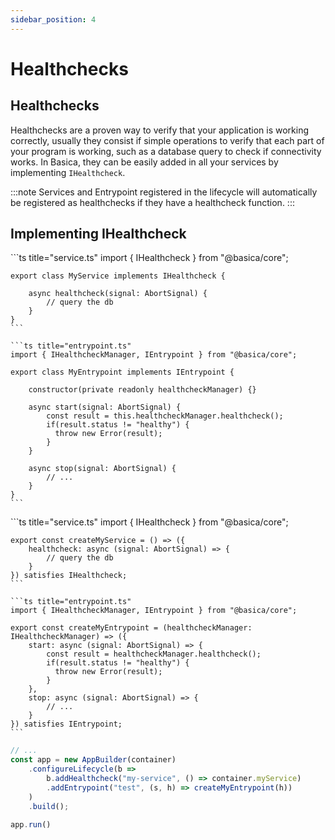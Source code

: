 ```yaml
---
sidebar_position: 4
---
```



# Healthchecks

## Healthchecks

Healthchecks are a proven way to verify that your application is working correctly,
usually they consist if simple operations to verify that each part of your program is working,
such as a database query to check if connectivity works.
In Basica, they can be easily added in all your services by implementing `IHealthcheck`.

:::note
Services and Entrypoint registered in the lifecycle will automatically be registered as healthchecks if they have a healthcheck function.
:::

## Implementing IHealthcheck

<Tabs groupId="ts-style">
  <TabItem value="classes" label="Classes">
    ```ts title="service.ts"
    import { IHealthcheck } from "@basica/core";

    export class MyService implements IHealthcheck {

        async healthcheck(signal: AbortSignal) {
            // query the db
        }
    }
    ```

    ```ts title="entrypoint.ts"
    import { IHealthcheckManager, IEntrypoint } from "@basica/core";

    export class MyEntrypoint implements IEntrypoint {

        constructor(private readonly healthcheckManager) {}

        async start(signal: AbortSignal) {
            const result = this.healthcheckManager.healthcheck();
            if(result.status != "healthy") {
              throw new Error(result);
            }
        }

        async stop(signal: AbortSignal) {
            // ...
        }
    }
    ```

  </TabItem>
  <TabItem value="objects" label="Object Factory">
    ```ts title="service.ts"
    import { IHealthcheck } from "@basica/core";

    export const createMyService = () => ({
        healthcheck: async (signal: AbortSignal) => {
            // query the db
        }
    }) satisfies IHealthcheck;
    ```

    ```ts title="entrypoint.ts"
    import { IHealthcheckManager, IEntrypoint } from "@basica/core";

    export const createMyEntrypoint = (healthcheckManager: IHealthcheckManager) => ({
        start: async (signal: AbortSignal) => {
            const result = healthcheckManager.healthcheck();
            if(result.status != "healthy") {
              throw new Error(result);
            }
        },
        stop: async (signal: AbortSignal) => {
            // ...
        }
    }) satisfies IEntrypoint;
    ```
  </TabItem>
</Tabs>

```ts title="index.ts"
// ...
const app = new AppBuilder(container)
    .configureLifecycle(b =>
        b.addHealthcheck("my-service", () => container.myService)
        .addEntrypoint("test", (s, h) => createMyEntrypoint(h))
    )
    .build();

app.run()
```
